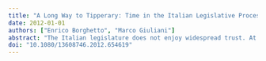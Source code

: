 ```yaml
---
title: "A Long Way to Tipperary: Time in the Italian Legislative Process 1987–2008"
date: 2012-01-01
authors: ["Enrico Borghetto", "Marco Giuliani"]
abstract: "The Italian legislature does not enjoy widespread trust. At least one of the reasons has to be the perception of its inefficiency. Comparatively, the Italian law-making process is slow and most policy-makers complain about the difficulties experienced in trying to speed up the process. In spite of the political relevance of the topic, the issue has not attracted much scientific attention. This study tries to cover that void, focusing explicitly on the temporal dimension of law-making and analysing the duration of more than 3,000 laws approved during the period of 1987?2008: 21 years of intense Italian political history. Our exploratory analysis finds that successful proposals spend most of their time in those stages preceding the discussion in parliament, waiting to find room on the agenda. Concentrating on ordinary laws, we realise that the factors that expedite a legislative process are its sponsorship, the procedure adopted, the policy sector, and the timing of introduction, whereas the level of consensus is not associated with the duration of the process. The Italian legislature does not enjoy widespread trust. At least one of the reasons has to be the perception of its inefficiency. Comparatively, the Italian law-making process is slow and most policy-makers complain about the difficulties experienced in trying to speed up the process. In spite of the political relevance of the topic, the issue has not attracted much scientific attention. This study tries to cover that void, focusing explicitly on the temporal dimension of law-making and analysing the duration of more than 3,000 laws approved during the period of 1987?2008: 21 years of intense Italian political history. Our exploratory analysis finds that successful proposals spend most of their time in those stages preceding the discussion in parliament, waiting to find room on the agenda. Concentrating on ordinary laws, we realise that the factors that expedite a legislative process are its sponsorship, the procedure adopted, the policy sector, and the timing of introduction, whereas the level of consensus is not associated with the duration of the process."
doi: "10.1080/13608746.2012.654619"
---
```


